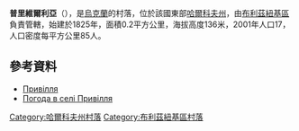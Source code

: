 {{coord|48|58|57|N|36|35|44|E|scale:100000_region:UA|display=title}}

'''普里維爾利亞'''（{{lang-uk|Привілля}}），是[[烏克蘭|烏克蘭]]的村落，位於該國東部[[哈爾科夫州|哈爾科夫州]]，由[[布利茲紐基區|布利茲紐基區]]負責管轄，始建於1825年，面積0.2平方公里，海拔高度136米，2001年人口17，人口密度每平方公里85人。

==參考資料==
* [http://gska2.rada.gov.ua/pls/z7502/A005?rdat1=09.01.2009&rf7571=32309 Привілля]{{dead link|date=2018年3月 |bot=InternetArchiveBot |fix-attempted=yes }}
* [http://weather.in.ua/ua/har'kovskaja/21515 Погода в селі Привілля] {{Wayback|url=http://weather.in.ua/ua/har%27kovskaja/21515 |date=20200803151331 }}

{{DEFAULTSORT:Привілля}}
[[Category:哈爾科夫州村落|Category:哈爾科夫州村落]]
[[Category:布利茲紐基區村落|Category:布利茲紐基區村落]]


{{Kharkiv-geo-stub}}